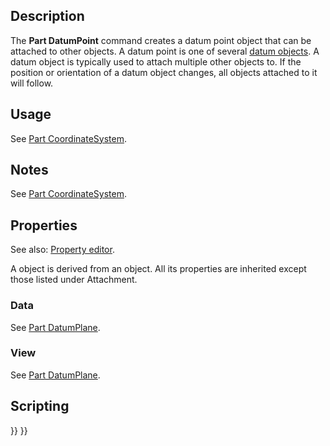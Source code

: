 <languages/>
<translate>

<!--T:1-->
{{Docnav
|[[Part_DatumLine|Part DatumLine]]
|[[Std_Group|Group]]
|[[Std_Base|Std Base]]
|IconL=Part_DatumLine.svg
|IconR=Std_Group.svg
|IconC=Freecad.svg
}}

<!--T:2-->
{{GuiCommand
|Name=Part DatumPoint
|Workbenches=All
|Version=1.1
|SeeAlso=[[Part_CoordinateSystem|Part CoordinateSystem]], [[Part_DatumPlane|Part DatumPlane]], [[Part_DatumLine|Part DatumLine]]
}}

== Description == <!--T:3-->

<!--T:4-->
The '''Part DatumPoint''' command creates a datum point object that can be attached to other objects. A datum point is one of several [[Std_Base#Part_Datums|datum objects]]. A datum object is typically used to attach multiple other objects to. If the position or orientation of a datum object changes, all objects attached to it will follow.

== Usage == <!--T:5-->

<!--T:6-->
See [[Part_CoordinateSystem#Usage|Part CoordinateSystem]].

== Notes == <!--T:7-->

<!--T:8-->
See [[Part_CoordinateSystem#Notes|Part CoordinateSystem]].

== Properties == <!--T:9-->

<!--T:10-->
See also: [[Property_editor|Property editor]].

<!--T:11-->
A {{Incode|Part::DatumPoint}} object is derived from an {{Incode|App::Point}} object. All its properties are inherited except those listed under Attachment.

=== Data === <!--T:12-->

<!--T:13-->
See [[Part_DatumPlane#Data|Part DatumPlane]].

=== View === <!--T:14-->

<!--T:15-->
See [[Part_DatumPlane#View|Part DatumPlane]].

== Scripting == <!--T:16-->

</translate>
{{Code|code=
import FreeCAD as App

doc = App.newDocument()
obj = doc.addObject("Part::DatumPoint", "DatumPoint")
doc.recompute()
}}
<translate>


<!--T:19-->
{{Docnav
|[[Part_DatumLine|Part DatumLine]]
|[[Std_Group|Group]]
|[[Std_Base|Std Base]]
|IconL=Part_DatumLine.svg
|IconR=Std_Group.svg
|IconC=Freecad.svg
}}

</translate>
{{Std_Base_navi{{#translation:}}}}
{{Userdocnavi{{#translation:}}}}
